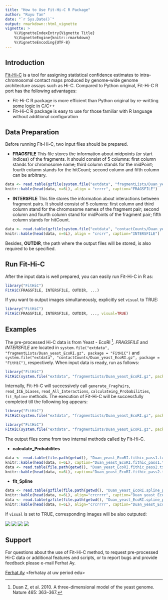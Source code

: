 ```yaml
---
title: "How to Use Fit-Hi-C R Package"
author: "Ruyu Tan"
date: "`r Sys.Date()`"
output: rmarkdown::html_vignette
vignette: >
    %\VignetteIndexEntry{Vignette Title}
    %\VignetteEngine{knitr::rmarkdown}
    %\VignetteEncoding{UTF-8}
---
```


## Introduction
[Fit-Hi-C](https://noble.gs.washington.edu/proj/fit-hi-c/) is a tool for assigning statistical confidence estimates to intra-chromosomal contact maps produced by genome-wide genome architecture assays such as Hi-C. Compared to Python original, Fit-Hi-C R port has the following advantages:

- Fit-Hi-C R package is more efficient than Python original by re-writting some logic in C/C++
- Fit-Hi-C R package is easy to use for those familiar with R language without additional configuration

## Data Preparation

Before running Fit-Hi-C, two input files should be prepared.

* __FRAGSFILE__ This file stores the information about midpoints (or start indices) of the fragments. It should consist of 5 columns: first column stands for chromosome name; third column stands for the midPoint; fourth column stands for the hitCount; second column and fifth column can be arbitrary.

```r
data <- read.table(gzfile(system.file("extdata", "fragmentLists/Duan_yeast_EcoRI.gz", package = "FitHiC")), header=FALSE, col.names=c("Chromosome Name", "Column 2", "Mid Point", "Hit Count", "Column 5"))
knitr::kable(head(data, n=6L), align = "crrrr", caption="FRAGSFILE")
```

* __INTERSFILE__ This file stores the information about interactions between fragment pairs. It should consist of 5 columns: first column and third column stand for the chromosome names of the fragment pair; second column and fourth column stand for midPoints of the fragment pair; fifth column stands for hitCount.

```r
data <- read.table(gzfile(system.file("extdata", "contactCounts/Duan_yeast_EcoRI.gz", package = "FitHiC")), header=FALSE, col.names=c("Chromosome1 Name", "Mid Point 1", "Chromosome2 Name", "Mid Point 2", "Hit Count"))
knitr::kable(head(data, n=6L), align = "crcrr", caption="INTERSFILE")
```

Besides, __OUTDIR__, the path where the output files will be stored, is also required to be specified.

## Run Fit-Hi-C

After the input data is well prepared, you can easily run Fit-Hi-C in R as:

```r
library("FitHiC")
FitHiC(FRAGSFILE, INTERSFILE, OUTDIR, ...)
```

If you want to output images simultaneously, explicitly set `visual` to TRUE:

```r
library("FitHiC")
FitHiC(FRAGSFILE, INTERSFILE, OUTDIR, ..., visual=TRUE)
```

## Examples

The pre-processed Hi-C data is from Yeast - EcoRI ^[Duan Z, et al. 2010. A three-dimensional model of the yeast genome. Nature 465: 363–367.]. _FRAGSFILE_ and _INTERSFILE_ are located in `system.file("extdata", "fragmentLists/Duan_yeast_EcoRI.gz", package = "FitHiC")` and `system.file("extdata", "contactCounts/Duan_yeast_EcoRI.gz", package = "FitHiC")`, respectively. When input data is ready, run as follows:

```r
library("FitHiC")
FitHiC(system.file("extdata", "fragmentLists/Duan_yeast_EcoRI.gz", package = "FitHiC"), system.file("extdata", "contactCounts/Duan_yeast_EcoRI.gz", package = "FitHiC"), getwd(), libname="Duan_yeast_EcoRI", distUpThres=250000, distLowThres=10000)
```

Internally, Fit-Hi-C will successively call `generate_FragPairs`, `read_ICE_biases`, `read_All_Interactions`, `calculateing_Probabilities`, `fit_Spline` methods. The execution of Fit-Hi-C will be successfully completed till the following log appears:

```r
library("FitHiC")
FitHiC(system.file("extdata", "fragmentLists/Duan_yeast_EcoRI.gz", package = "FitHiC"), system.file("extdata", "contactCounts/Duan_yeast_EcoRI.gz", package = "FitHiC"), getwd(), libname="Duan_yeast_EcoRI", distUpThres=250000, distLowThres=10000)
```

```r
library("FitHiC")
FitHiC(system.file("extdata", "fragmentLists/Duan_yeast_EcoRI.gz", package = "FitHiC"), system.file("extdata", "contactCounts/Duan_yeast_EcoRI.gz", package = "FitHiC"), getwd(), libname="Duan_yeast_EcoRI", distUpThres=250000, distLowThres=10000, visual=TRUE)
```

The output files come from two internal methods called by Fit-Hi-C.

* __calculate_Probabilites__

```r
data <- read.table(file.path(getwd(), "Duan_yeast_EcoRI.fithic_pass1.txt"), header=TRUE)
knitr::kable(head(data, n=6L), caption="Duan_yeast_EcoRI.fithic_pass1.txt")
data <- read.table(file.path(getwd(), "Duan_yeast_EcoRI.fithic_pass2.txt"), header=TRUE)
knitr::kable(head(data, n=6L), caption="Duan_yeast_EcoRI.fithic_pass2.txt")
```

* __fit_Spline__

```r
data <- read.table(gzfile(file.path(getwd(), "Duan_yeast_EcoRI.spline_pass1.significances.txt.gz")), header=TRUE)
knitr::kable(head(data, n=6L), align="crcrrrr", caption="Duan_yeast_EcoRI.spline_pass1.significances.txt.gz")
data <- read.table(gzfile(file.path(getwd(), "Duan_yeast_EcoRI.spline_pass2.significances.txt.gz")), header=TRUE)
knitr::kable(head(data, n=6L), align="crcrrrr", caption="Duan_yeast_EcoRI.spline_pass2.significances.txt.gz")
```

If `visual` is set to TRUE, corresponding images will be also outputed:

![](Duan_yeast_EcoRI.fithic_pass1.png)
![](Duan_yeast_EcoRI.spline_pass1.png)
![](Duan_yeast_EcoRI.spline_pass1.extractOutliers.png)
![](Duan_yeast_EcoRI.spline_pass1.qplot.png)

## Support

For questions about the use of Fit-Hi-C method, to request pre-processed Hi-C data or additional features and scripts, or to report bugs and provide feedback please e-mail Ferhat Ay.

[Ferhat Ay](http://noble.gs.washington.edu/~ferhatay) \<ferhatay at uw period edu\>
